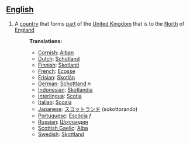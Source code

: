==[[English]]==
#A [[country]] that forms [[part]] of the [[United Kingdom]] that is to the [[North]] of [[England]]
#:'''Translations:'''
#:*[[Cornish]]: [[Alban]]
#:*[[Dutch]]: [[Schotland]] 
#:*[[Finnish]]: [[Skotlanti]]
#:*[[French]]:  [[Ecosse]]
#:*[[Frisian]]: [[Skotlân]]
#:*[[German]]: [[Schottland]] ''n''
#:*[[Indonesian]]:  [[Skotlandia]]
#:*[[Interlingua]]: [[Scotia]]
#:*[[Italian]]: [[Scozia]]
#:*[[Japanese]]:  [[スコットランド]] (sukottorando)
#:*[[Portuguese]]: [[Escócia]] ''f''
#:*[[Russian]]: [[Шотландия]]
#:*[[Scottish Gaelic]]: [[Alba]]
#:*[[Swedish]]: [[Skottland]]